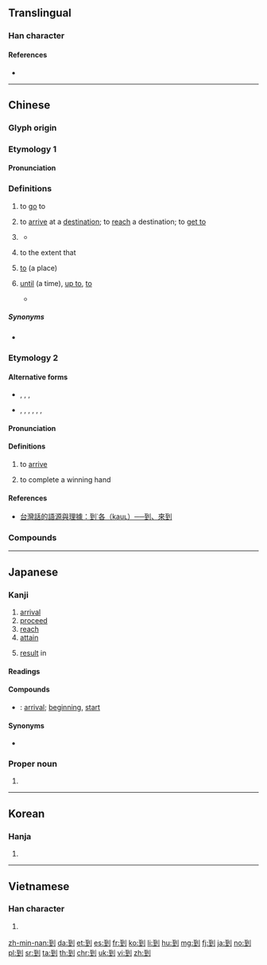 ==Translingual==
{{stroke order|strokes=8}}
{{stroke order|type=animate}}
{{Han etyl}}

===Han character===
{{Han char|rn=18|rad=刀|as=06|sn=8|four=12100|canj=MGLN|ids=⿰至刂}}

====References====
* {{Han ref|kx=0138.360|dkj=01950|dj=0314.130|hdz=10334.030|uh=5230|ud=21040|bh=A8EC|bd=43244}}

----

==Chinese==
{{zh-forms}}

===Glyph origin===
{{Han compound|至|刀|ls=psc|c1=p|c2=s|t1=to arrive}}

===Etymology 1===

====Pronunciation====
{{zh-pron
|m=dào
|ma=y
|c=dou3,dou3-2
|c_note=dou<sup>3-2</sup> - "''verbal suffix including action completion''".
|h=pfs=to
|mn=tàu/tò
|mn_note=tàu - vernacular; tò - literary
|w=2tau
|mc=y
|oc=y
|cat=v,part,prep,adj
}}

===Definitions===
{{zh-hanzi}}

# to [[go]] to
#: {{zh-x|我 到 機場 接 你。|I'll '''go to''' the airport to pick you up.}}
# to [[arrive]] at a [[destination]]; to [[reach]] a destination; to [[get to]]
#: {{zh-x|火車 到 了|The train has '''arrived'''.}}
# {{n-g|a verbal suffix that indicates the (successful) completion of an action|link=y}}
#: {{zh-x|找到|to find (to search + completion)}}
#: {{zh-x|做到|to achieve, to accomplish (to do + completion)}}
#: {{zh-x|聽到|to hear (to listen + completion)}}
#* {{zh-x|你 怎麼 沒有 聽 到 我 的 敲門 聲？|How did you not hear my knocking on the door?}}
# {{lb|zh|Mandarin|Cantonese|Hakka}} to the extent that
#: {{zh-x|佢 嘈 到 我 瞓 唔 著[着]{zoek6}。|He is '''so''' noisy '''that''' I couldn't go to sleep.|C}}
# [[to]] (a place)
#: {{zh-x|他 到 中國 去 了。|He has gone '''to''' China.}}
#: {{zh-x|我 最近 搬 到 這 個 地區。|I recently moved '''to''' this area.}}
# [[until]] (a time), [[up to]], [[to]]
#: {{zh-x|這 家 店 從 9 點 開 到 18 點。|This shop is open from 9 '''to''' 6 o'clock.}}
#* {{zh-x|我們 要 把 假{jià}期 推遲 到 天氣 好些 的 時候。|We shall delay our holiday '''until''' the weather is better.}}

=====Synonyms=====
* {{sense|verbal suffix indicating completion}} {{q|Min Nan}} {{zh-l|著|tio̍h}}

===Etymology 2===

====Alternative forms====
* {{zh-l|遘|tr=-}}, {{zh-l|告|tr=-}}, {{zh-l|至|tr=-}}, {{zh-l|甲|tr=-}}
* {{qualifier|rare}} {{zh-l|各|tr=-}}, {{zh-l|格|tr=-}}, {{zh-l|𢓜|tr=-}}, {{zh-l|佫|tr=-}}, {{zh-l|徦|tr=-}}, {{zh-l|假|tr=-}}, {{zh-l|臵|tr=-}}

====Pronunciation====
{{zh-pron
|mn=kàu
|mn-t=gau3
|md=gáu
|cat=v
}}

====Definitions====
{{zh-hanzi}} {{tcx|Min|lang=zh}}

# to [[arrive]]
#: {{zh-x|伊 到 厝 矣。|He has [[arrived]] home.|MN|tr=I '''kàu''' chhù--ah.}}
# {{lb|zh|mahjong|playing cards}} to complete a winning hand

====References====
* [https://taiwanlanguage.wordpress.com/2011/10/08/%E5%88%B0%CB%99%E5%90%84%EF%BC%88kau%CA%9F%EF%BC%89%E2%94%80%E2%94%80%E5%88%B0%E3%80%81%E4%BE%86%E5%88%B0/ 台灣話的語源與理據：到˙各（kauʟ）──到、來到]

===Compounds===
{{zh-der|一到處|一天到晚|一年到頭|三到|不到|不到家|不到得|不到的|不到頭|不周到|乍到|事到如今|事到臨頭|便做到|做到|先來後到|到不的|到任|到場|到大來|到家|到岸價格|到差|到底|到得|到手|到敢|到時|到期|到案|到此一遊|到省|到眼|到職|到臨|到處|到處奔走|到處為家|到達|到達簽證|到頭|到頭來|到齊|吃到飽|周到|周旋到底|堅持到底|報到|巴到|待到|得到|從頭到尾|從頭到腳|心到神知|恰到好處|想不到|意到筆隨|意想不到|慎到|懇到|手到回春|手到拿來|手到擒來|手到病除|打到|找到|把不到|投到|抬到天上|掄不到|損到家|搔到癢處|料不到|料到|新來乍到|旗開馬到|更做到|木雞養到|水到渠成|沒想到|獨到|獨到之處|獨到之見|白頭到老|百年到老|直到|碰到|禍到臨頭|禮數周到|窮到骨|等到|簽到|精到|老到|老成見到|臨到|藥到回春|藥到病除|見到|說到做到|讀書三到|走馬到任|趕到|踢到鐵板|辦不到|辦到|逕到|遇到|過到|達到|遲到|門到戶說|面面俱到|頭到|馬到成功|點到為止}}

{{zh-cat|Beginning}}

----

==Japanese==

===Kanji===
{{ja-kanji|grade=c|rs=刀06}}

# [[arrival]]
# [[proceed]]
# [[reach]]
# [[attain]]
# {{label|ja|archaic|sort=いたる}} [[result]] in

====Readings====
{{ja-readings|goon=[[とう]] (tō)|kanon=[[とう]] (tō)|kun=[[いたる]] (itaru) {{label|ja|colloquial|sort=いたる}}}}

====Compounds====
{{der-top|Compounds}}
* {{ja-r|到来|とうらい}}: [[arrival]]; [[beginning]], [[start]]
{{der-bottom}}

====Synonyms====
* {{l|ja|至}}

{{ja-kref
|jis=457E
|ku=3794
|shift=939e
|euc=C5FE
|freq=1032
|nelson=3846
|newnelson=477
|halpern=1264
|kld=848
|heisig=755
|tuttle=2f6.4
}}

===Proper noun===
{{ja-pos|いたる|proper}}

# {{given name|male|lang=ja|sort=いたる}}

----

==Korean==

===Hanja===
{{ko-hanja|hangeul=도|mr=to}}

# {{defn|lang=ko|sort=刀06}}

----

==Vietnamese==

===Han character===
{{vi-hantu|[[đáo]], [[đáu]], [[tráo]]|rs=刀06}}

# {{defn|lang=vi|sort=刀06}}

[[zh-min-nan:到]]
[[da:到]]
[[et:到]]
[[es:到]]
[[fr:到]]
[[ko:到]]
[[li:到]]
[[hu:到]]
[[mg:到]]
[[fj:到]]
[[ja:到]]
[[no:到]]
[[pl:到]]
[[sr:到]]
[[ta:到]]
[[th:到]]
[[chr:到]]
[[uk:到]]
[[vi:到]]
[[zh:到]]